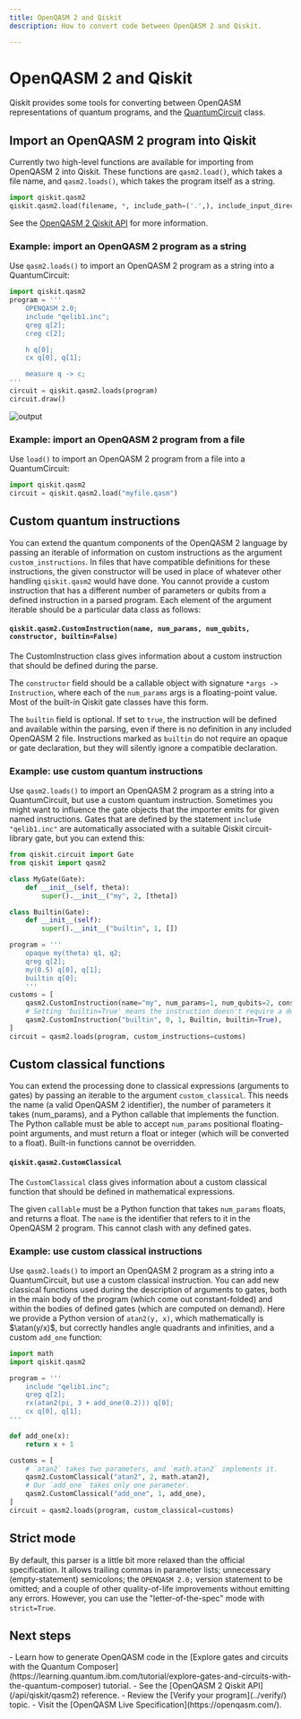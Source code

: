 ```yaml
---
title: OpenQASM 2 and Qiskit
description: How to convert code between OpenQASM 2 and Qiskit.

---
```


# OpenQASM 2 and Qiskit

Qiskit provides some tools for converting between OpenQASM representations of quantum programs, and the [QuantumCircuit](../api/qiskit/qiskit.circuit.QuantumCircuit) class.

## Import an OpenQASM 2 program into Qiskit

Currently two high-level functions are available for importing from OpenQASM 2 into Qiskit. These functions are `qasm2.load()`, which takes a file name, and `qasm2.loads()`, which takes the program itself as a string. 

```python
import qiskit.qasm2
qiskit.qasm2.load(filename, *, include_path=('.',), include_input_directory='append', custom_instructions=(), custom_classical=(), strict=False)
```

See the [OpenQASM 2 Qiskit API](/api/qiskit/qasm2) for more information. 

### Example: import an OpenQASM 2 program as a string

Use `qasm2.loads()` to import an OpenQASM 2 program as a string into a QuantumCircuit:

```python
import qiskit.qasm2
program = '''
    OPENQASM 2.0;
    include "qelib1.inc";
    qreg q[2];
    creg c[2];

    h q[0];
    cx q[0], q[1];

    measure q -> c;
'''
circuit = qiskit.qasm2.loads(program)
circuit.draw()
```

![output](/images/build/qasm2.png)

### Example: import an OpenQASM 2 program from a file

Use `load()` to import an OpenQASM 2 program from a file into a QuantumCircuit:

```python
import qiskit.qasm2
circuit = qiskit.qasm2.load("myfile.qasm")
```

<span id="custom-instructions"></span>
## Custom quantum instructions

You can extend the quantum components of the OpenQASM 2 language by passing an iterable of information on custom instructions as the argument `custom_instructions`. In files that have compatible definitions for these instructions, the given constructor will be used in place of whatever other handling `qiskit.qasm2` would have done.  You cannot provide a custom instruction that has a different number of parameters or qubits from a defined instruction in a parsed program. Each element of the argument iterable should be a particular data class as follows:

#### `qiskit.qasm2.CustomInstruction(name, num_params, num_qubits, constructor, builtin=False)`

The CustomInstruction class gives information about a custom instruction that should be defined during the parse.

The `constructor` field should be a callable object with signature `*args -> Instruction`, where each of the `num_params` args is a floating-point value. Most of the built-in Qiskit gate classes have this form.

The `builtin` field is optional. If set to `true`, the instruction will be defined and available within the parsing, even if there is no definition in any included OpenQASM 2 file. Instructions marked as `builtin` do not require an opaque or gate declaration, but they will silently ignore a compatible declaration.

### Example: use custom quantum instructions

Use `qasm2.loads()` to import an OpenQASM 2 program as a string into a QuantumCircuit, but use a custom quantum instruction.  Sometimes you might  want to influence the gate objects that the importer emits for given named instructions. Gates that are defined by the statement `include "qelib1.inc"` are automatically associated with a suitable Qiskit circuit-library gate, but you can extend this:

```python
from qiskit.circuit import Gate
from qiskit import qasm2

class MyGate(Gate):
    def __init__(self, theta):
        super().__init__("my", 2, [theta])

class Builtin(Gate):
    def __init__(self):
        super().__init__("builtin", 1, [])

program = '''
    opaque my(theta) q1, q2;
    qreg q[2];
    my(0.5) q[0], q[1];
    builtin q[0];
    '''
customs = [
    qasm2.CustomInstruction(name="my", num_params=1, num_qubits=2, constructor=MyGate),
    # Setting 'builtin=True' means the instruction doesn't require a declaration to be usable.
    qasm2.CustomInstruction("builtin", 0, 1, Builtin, builtin=True),
]
circuit = qasm2.loads(program, custom_instructions=customs)
```

<span id="custom-classical"></span>
## Custom classical functions

You can extend the processing done to classical expressions (arguments to gates) by passing an iterable to the argument `custom_classical`. This needs the name (a valid OpenQASM 2 identifier), the number of parameters it takes (num_params), and a Python callable that implements the function. The Python callable must be able to accept `num_params` positional floating-point arguments, and must return a float or integer (which will be converted to a float). Built-in functions cannot be overridden. 

#### `qiskit.qasm2.CustomClassical`

The `CustomClassical` class gives information about a custom classical function that should be defined in mathematical expressions.

The given `callable` must be a Python function that takes `num_params` floats, and returns a float. The `name` is the identifier that refers to it in the OpenQASM 2 program. This cannot clash with any defined gates.

### Example: use custom classical instructions

Use `qasm2.loads()` to import an OpenQASM 2 program as a string into a QuantumCircuit, but use a custom classical instruction.  You can add new classical functions used during the description of arguments to gates, both in the main body of the program (which come out constant-folded) and within the bodies of defined gates (which are computed on demand). Here we provide a Python version of `atan2(y, x)`, which mathematically is $\atan(y/x)$, but correctly handles angle quadrants and infinities, and a custom `add_one` function:

```python
import math
import qiskit.qasm2

program = '''
    include "qelib1.inc";
    qreg q[2];
    rx(atan2(pi, 3 + add_one(0.2))) q[0];
    cx q[0], q[1];
'''

def add_one(x):
    return x + 1

customs = [
    # `atan2` takes two parameters, and `math.atan2` implements it.
    qasm2.CustomClassical("atan2", 2, math.atan2),
    # Our `add_one` takes only one parameter.
    qasm2.CustomClassical("add_one", 1, add_one),
]
circuit = qasm2.loads(program, custom_classical=customs)
```

<span id="strict"></span>
## Strict mode

By default, this parser is a little bit more relaxed than the official specification. It allows trailing commas in parameter lists; unnecessary (empty-statement) semicolons; the `OPENQASM 2.0;` version statement to be omitted; and a couple of other quality-of-life improvements without emitting any errors. However, you can use the "letter-of-the-spec" mode with `strict=True`.

## Next steps 

<Admonition type="tip" title="Recommendations">
    - Learn how to generate OpenQASM code in the [Explore gates and circuits with the Quantum Composer](https://learning.quantum.ibm.com/tutorial/explore-gates-and-circuits-with-the-quantum-composer) tutorial.
    - See the [OpenQASM 2 Qiskit API](/api/qiskit/qasm2) reference.
    - Review the [Verify your program](../verify/) topic.
    - Visit the [OpenQASM Live Specification](https://openqasm.com/).
</Admonition>
